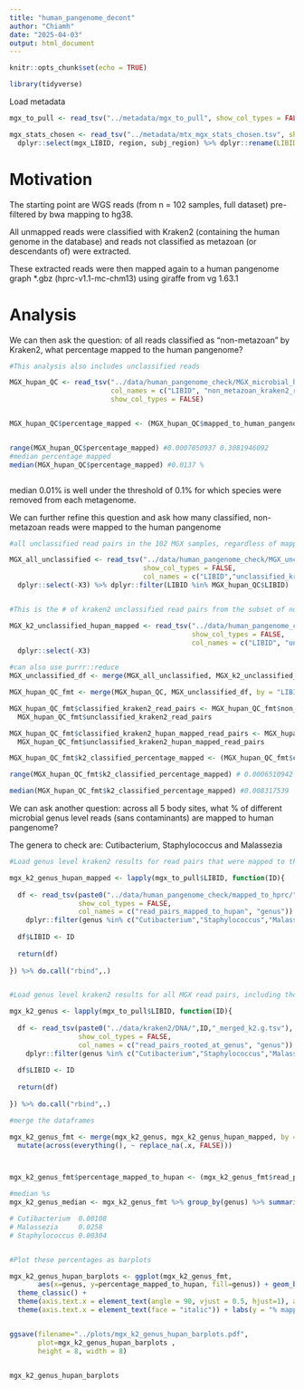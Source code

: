 ---
title: "human_pangenome_decont"
author: "Chiamh"
date: "2025-04-03"
output: html_document
---

```{r setup, include=FALSE}
knitr::opts_chunk$set(echo = TRUE)
```


```{r}

library(tidyverse)

```

Load metadata

```{r}

mgx_to_pull <- read_tsv("../metadata/mgx_to_pull", show_col_types = FALSE, col_names = "LIBID")

mgx_stats_chosen <- read_tsv("../metadata/mtx_mgx_stats_chosen.tsv", show_col_types = FALSE) %>% 
  dplyr::select(mgx_LIBID, region, subj_region) %>% dplyr::rename(LIBID=mgx_LIBID)

```


# Motivation

The starting point are WGS reads (from n = 102 samples, full dataset) pre-filtered by bwa mapping to hg38.

All unmapped reads were classified with Kraken2 (containing the human genome in the database) and reads not classified as metazoan (or descendants of) were extracted.

These extracted reads were then mapped again to a human pangenome graph *.gbz (hprc-v1.1-mc-chm13) using giraffe from vg 1.63.1

# Analysis

We can then ask the question: of all reads classified as "non-metazoan" by Kraken2, what percentage mapped to the human pangenome?

```{r}
#This analysis also includes unclassified reads

MGX_hupan_QC <- read_tsv("../data/human_pangenome_check/MGX_microbial_hprc-v1.1-mc-chm13_QC.txt", 
                         col_names = c("LIBID", "non_metazoan_kraken2_read_pairs", "mapped_to_human_pangenome_read_pairs"),
                         show_col_types = FALSE)


MGX_hupan_QC$percentage_mapped <- (MGX_hupan_QC$mapped_to_human_pangenome_read_pairs / MGX_hupan_QC$non_metazoan_kraken2_read_pairs) *100


range(MGX_hupan_QC$percentage_mapped) #0.0007050937 0.3081946092
#median percentage mapped
median(MGX_hupan_QC$percentage_mapped) #0.0137 %



```
median 0.01% is well under the threshold of 0.1% for which species were removed from each metagenome. 

We can further refine this question and ask how many classified, non-metazoan reads were mapped to the human pangenome

```{r}

#all unclassified read pairs in the 102 MGX samples, regardless of mapping to human pangenome 

MGX_all_unclassified <- read_tsv("../data/human_pangenome_check/MGX_unclassified.k2report",
                                 show_col_types = FALSE,
                                 col_names = c("LIBID","unclassified_kraken2_read_pairs","X3")) %>%
  dplyr::select(-X3) %>% dplyr::filter(LIBID %in% MGX_hupan_QC$LIBID)


#This is the # of kraken2 unclassified read pairs from the subset of non-metazoan reads that mapped to the human pangenome

MGX_k2_unclassified_hupan_mapped <- read_tsv("../data/human_pangenome_check/mapped_to_hprc/MGX_k2-unclassified_hupan-mapped.tsv",
                                             show_col_types = FALSE,
                                             col_names = c("LIBID", "unclassified_kraken2_hupan_mapped_read_pairs")) %>%
  dplyr::select(-X3)

#can also use purrr::reduce
MGX_unclassified_df <- merge(MGX_all_unclassified, MGX_k2_unclassified_hupan_mapped, by = "LIBID")

MGX_hupan_QC_fmt <- merge(MGX_hupan_QC, MGX_unclassified_df, by = "LIBID" )

MGX_hupan_QC_fmt$classified_kraken2_read_pairs <- MGX_hupan_QC_fmt$non_metazoan_kraken2_read_pairs - 
  MGX_hupan_QC_fmt$unclassified_kraken2_read_pairs

MGX_hupan_QC_fmt$classified_kraken2_hupan_mapped_read_pairs <- MGX_hupan_QC_fmt$mapped_to_human_pangenome_read_pairs -
  MGX_hupan_QC_fmt$unclassified_kraken2_hupan_mapped_read_pairs

MGX_hupan_QC_fmt$k2_classified_percentage_mapped <- (MGX_hupan_QC_fmt$classified_kraken2_hupan_mapped_read_pairs / MGX_hupan_QC_fmt$classified_kraken2_read_pairs ) *100

range(MGX_hupan_QC_fmt$k2_classified_percentage_mapped) # 0.0006510942 0.1712844554

median(MGX_hupan_QC_fmt$k2_classified_percentage_mapped) #0.008317539


```
We can ask another question: across all 5 body sites, what % of different microbial genus level reads (sans contaminants) are mapped to human pangenome?

The genera to check are: Cutibacterium, Staphylococcus and Malassezia

```{r}

#Load genus level kraken2 results for read pairs that were mapped to the human pangenome (hupan)

mgx_k2_genus_hupan_mapped <- lapply(mgx_to_pull$LIBID, function(ID){
  
  df <- read_tsv(paste0("../data/human_pangenome_check/mapped_to_hprc/",ID,"_microbe_to_human_genus.kreport2"),
                 show_col_types = FALSE,
                 col_names = c("read_pairs_mapped_to_hupan", "genus")) %>%
    dplyr::filter(genus %in% c("Cutibacterium","Staphylococcus","Malassezia"))
  
  df$LIBID <- ID
  
  return(df)
  
}) %>% do.call("rbind",.)


#Load genus level kraken2 results for all MGX read pairs, including those not mapped to human pangenome

mgx_k2_genus <- lapply(mgx_to_pull$LIBID, function(ID){
  
  df <- read_tsv(paste0("../data/kraken2/DNA/",ID,"_merged_k2.g.tsv"),
                 show_col_types = FALSE,
                 col_names = c("read_pairs_rooted_at_genus", "genus")) %>%
    dplyr::filter(genus %in% c("Cutibacterium","Staphylococcus","Malassezia"))
  
  df$LIBID <- ID
  
  return(df)
  
}) %>% do.call("rbind",.)

#merge the dataframes

mgx_k2_genus_fmt <- merge(mgx_k2_genus, mgx_k2_genus_hupan_mapped, by = c("LIBID","genus"), all.x=TRUE) %>%
  mutate(across(everything(), ~ replace_na(.x, FALSE)))



mgx_k2_genus_fmt$percentage_mapped_to_hupan <- (mgx_k2_genus_fmt$read_pairs_mapped_to_hupan / mgx_k2_genus_fmt$read_pairs_rooted_at_genus) *100

#median %s
mgx_k2_genus_median <- mgx_k2_genus_fmt %>% group_by(genus) %>% summarize(median=median(percentage_mapped_to_hupan))

# Cutibacterium  0.00108
# Malassezia     0.0258 
# Staphylococcus 0.00304


#Plot these percentages as barplots

mgx_k2_genus_hupan_barplots <- ggplot(mgx_k2_genus_fmt, 
       aes(x=genus, y=percentage_mapped_to_hupan, fill=genus)) + geom_boxplot() +
  theme_classic() + 
  theme(axis.text.x = element_text(angle = 90, vjust = 0.5, hjust=1), axis.title.x=element_blank()) + 
  theme(axis.text.x = element_text(face = "italic")) + labs(y = "% mapped to human pangenome")


ggsave(filename="../plots/mgx_k2_genus_hupan_barplots.pdf",
       plot=mgx_k2_genus_hupan_barplots ,
       height = 8, width = 8)


mgx_k2_genus_hupan_barplots 



```









